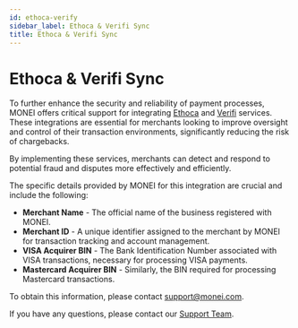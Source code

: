 ```yaml
---
id: ethoca-verify
sidebar_label: Ethoca & Verifi Sync
title: Ethoca & Verifi Sync
---
```


# Ethoca & Verifi Sync

To further enhance the security and reliability of payment processes, MONEI offers critical support for integrating [Ethoca](https://www.ethoca.com/) and [Verifi](https://www.verifi.com/) services. These integrations are essential for merchants looking to improve oversight and control of their transaction environments, significantly reducing the risk of chargebacks.

By implementing these services, merchants can detect and respond to potential fraud and disputes more effectively and efficiently.

The specific details provided by MONEI for this integration are crucial and include the following:

- **Merchant Name** - The official name of the business registered with MONEI.
- **Merchant ID** - A unique identifier assigned to the merchant by MONEI for transaction tracking and account management.
- **VISA Acquirer BIN** - The Bank Identification Number associated with VISA transactions, necessary for processing VISA payments.
- **Mastercard Acquirer BIN** - Similarly, the BIN required for processing Mastercard transactions.

To obtain this information, please contact [support@monei.com](mailto:support@monei.com).

If you have any questions, please contact our [Support Team](https://support.monei.com/hc/requests/new).
